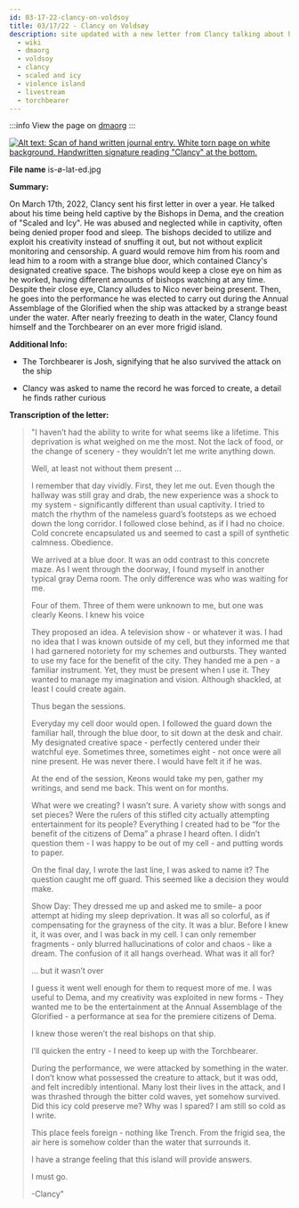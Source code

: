 ```yaml
---
id: 03-17-22-clancy-on-voldsoy
title: 03/17/22 - Clancy on Voldsøy
description: site updated with a new letter from Clancy talking about his time creating in captivity with the bishops, the attack of the ship, and washing up on Voldsoy 
  - wiki
  - dmaorg
  - voldsoy
  - clancy
  - scaled and icy
  - violence island
  - livestream
  - torchbearer
---
```


:::info
View the page on [dmaorg](https://www.dmaorg.info/found/15398642_14/clancy.html)
:::

[![Alt text: Scan of hand written journal entry. White torn page on white background. Handwritten signature reading "Clancy" at the bottom.](./assets/is-ø-lat-ed.jpg)](./assets/is-ø-lat-ed.jpg)

**File name**
is-ø-lat-ed.jpg

**Summary:**

On March 17th, 2022, Clancy sent his first letter in over a year. He talked about his time being held captive by the Bishops in Dema, and the creation of "Scaled and Icy". He was abused and neglected while in captivity, often being denied proper food and sleep. The bishops decided to utilize and exploit his creativity instead of snuffing it out, but not without explicit monitoring and censorship. A guard would remove him from his room and lead him to a room with a strange blue door, which contained Clancy's designated creative space. The bishops would keep a close eye on him as he worked, having different amounts of bishops watching at any time. Despite their close eye, Clancy alludes to Nico never being present. Then, he goes into the performance he was elected to carry out during the Annual Assemblage of the Glorified when the ship was attacked by a strange beast under the water. After nearly freezing to death in the water, Clancy found himself and the Torchbearer on an ever more frigid island.

**Additional Info:**

- The Torchbearer is Josh, signifying that he also survived the attack on the ship

- Clancy was asked to name the record he was forced to create, a detail he finds rather curious 

**Transcription of the letter:**

>"I haven’t had the ability to write for what seems like a lifetime. This deprivation is what weighed on me the most. Not the lack of food, or the change of scenery - they wouldn’t let me write anything down. 
>
>Well, at least not without them present … 
>
>I remember that day vividly. First, they let me out. Even though the hallway was still gray and drab, the new experience was a shock to my system - significantly different than usual captivity. I tried to match the rhythm of the nameless guard’s footsteps as we echoed down the long corridor. I followed close behind, as if I had no choice. Cold concrete encapsulated us and seemed to cast a spill of synthetic calmness. Obedience. 
>
>We arrived at a blue door. It was an odd contrast to this concrete maze. As I went through the doorway, I found myself in another typical gray Dema room. The only difference was who was waiting for me. 
>
>Four of them. Three of them were unknown to me, but one was clearly Keons. I knew his voice
>
>They proposed an idea. A television show - or whatever it was. I had no idea that I was known outside of my cell, but they informed me that I had garnered notoriety for my schemes and outbursts. They wanted to use my face for the benefit of the city. They handed me a pen - a familiar instrument. Yet, they must be present when I use it. They wanted to manage my imagination and vision. Although shackled, at least I could create again.
>
>Thus began the sessions. 
>
>Everyday my cell door would open. I followed the guard down the familiar hall, through the blue door, to sit down at the desk and chair. My designated creative space - perfectly centered under their watchful eye. Sometimes three, sometimes eight - not once were all nine present. He was never there. I would have felt it if he was. 
>
>At the end of the session, Keons would take my pen, gather my writings, and send me back. This went on for months. 
>
>What were we creating? I wasn’t sure. A variety show with songs and set pieces? Were the rulers of this stifled city actually attempting entertainment for its people? Everything I created had to be “for the benefit of the citizens of Dema” a phrase I heard often. I didn’t question them - I was happy to be out of my cell - and putting words to paper. 
>
>On the final day, I wrote the last line, I was asked to name it? The question caught me off guard. This seemed like a decision they would make. 
>
>Show Day: They dressed me up and asked me to smile- a poor attempt at hiding my sleep deprivation. It was all so colorful, as if compensating for the grayness of the city. 
It was a blur. Before I knew it, it was over, and I was back in my cell. I can only remember fragments - only blurred hallucinations of color and chaos - like a dream. The confusion of it all hangs overhead. What was it all for?
>
>… but it wasn’t over
>
>I guess it went well enough for them to request more of me. I was useful to Dema, and my creativity was exploited in new forms - They wanted me to be the entertainment at the Annual Assemblage of the Glorified - a performance at sea for the premiere citizens of Dema. 
>
>I knew those weren’t the real bishops on that ship.
>
>I’ll quicken the entry - I need to keep up with the Torchbearer. 
>
>During the performance, we were attacked by something in the water. I don’t know what possessed the creature to attack, but it was odd, and felt incredibly intentional. Many lost their lives in the attack, and I was thrashed through the bitter cold waves, yet somehow survived. Did this icy cold preserve me? Why was I spared? I am still so cold as I write. 
>
>This place feels foreign - nothing like Trench. From the frigid sea, the air here is somehow colder than the water that surrounds it. 
>
>I have a strange feeling that this island will provide answers. 
>
>I must go. 
>
>-Clancy"


